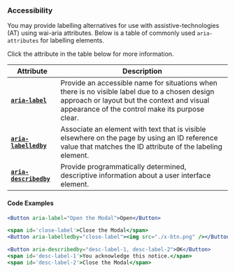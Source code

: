 
<Meta title="Guides/Accessibility" />

### Accessibility

You may provide labelling alternatives for use with assistive-technologies (AT) using wai-aria attributes.
Below is a table of commonly used `aria-attributes` for labelling elements.

Click the attribute in the table below for more information.

| Attribute                                                                                                    | Description                                                                                                                                                                                     |
| ------------------------------------------------------------------------------------------------------------ | ----------------------------------------------------------------------------------------------------------------------------------------------------------------------------------------------- |
| <nobr>[**`aria-label`**](https://www.w3.org/WAI/PF/aria/states_and_properties#aria-label)</nobr>             | Provide an accessible name for situations when there is no visible label due to a chosen design approach or layout but the context and visual appearance of the control make its purpose clear. |
| <nobr>[**`aria-labelledby`**](https://www.w3.org/WAI/PF/aria/states_and_properties#aria-labelledby)</nobr>   | Associate an element with text that is visible elsewhere on the page by using an ID reference value that matches the ID attribute of the labeling element.                                      |
| <nobr>[**`aria-describedby`**](https://www.w3.org/WAI/PF/aria/states_and_properties#aria-describedby)</nobr> | Provide programmatically determined, descriptive information about a user interface element.                                                                                                    |

#### Code Examples

```jsx
<Button aria-label="Open the Modal">Open</Button>

<span id='close-label'>Close the Modal</span>
<Button aria-labelledby="close-label"><img src="./x-btn.png" /></Button>

<Button aria-describedby="desc-label-1, desc-label-2">OK</Button>
<span id='desc-label-1'>You acknowledge this notice.</span>
<span id='desc-label-2'>Close the Modal</span>
```
